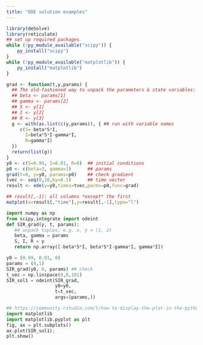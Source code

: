 ```yaml
---
title: "ODE solution examples"
---
```


```r
library(deSolve)
library(reticulate)
## set up required packages
while (!py_module_available("scipy")) {
    py_install("scipy")
}
while (!py_module_available("matplotlib")) {
    py_install("matplotlib")
}
```

```r
grad <- function(t,y,params) {
  ## The old-fashioned way to unpack the parameters & state variables:
  ## beta <- params[1]
  ## gamma <- params[2]
  ## S <- y[1]
  ## I <- y[2]
  ## R <- y[3]
  g <- with(as.list(c(y,params)), { ## run with variable names
     c(S=-beta*S*I,
       I=beta*S*I-gamma*I,
       R=gamma*I)
  })
  return(list(g))
}
y0 <- c(S=0.99, I=0.01, R=0)  ## initial conditions
p0 <- c(beta=3, gamma=1)      ## params
grad(t=0, y=y0, params=p0)    ## check gradient
tvec <- seq(0,10,by=0.1)      ## time vector
result <- ode(y=y0,times=tvec,parms=p0,func=grad)
```

```r
## result[,-1]: all columns *except* the first
matplot(x=result[,"time"],y=result[,-1],type="l")
```

```python
import numpy as np
from scipy.integrate import odeint
def SIR_grad(y, t, params):
   ## unpack tuples; e.g. x, y = (1, 2)
   beta, gamma = params
   S, I, R = y
   return np.array([-beta*S*I, beta*S*I-gamma*I, gamma*I])

y0 = (0.99, 0.01, 0)
params = (4,1)
SIR_grad(y0, 0, params) ## check
t_vec = np.linspace(0,8,101)
SIR_sol1 = odeint(SIR_grad,
                  y0=y0,
                  t=t_vec,
                  args=(params,))
```

```python
## https://community.rstudio.com/t/how-to-display-the-plot-in-the-python-chunk/22039/3
import matplotlib
import matplotlib.pyplot as plt
fig, ax = plt.subplots()
ax.plot(SIR_sol1);
plt.show()
```
